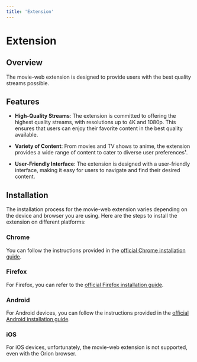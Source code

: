 ```yaml
---
title: 'Extension'
---
```


# Extension

## Overview

The movie-web extension is designed to provide users with the best quality streams possible.

## Features

- **High-Quality Streams**: The extension is committed to offering the highest quality streams, with resolutions up to 4K and 1080p. This ensures that users can enjoy their favorite content in the best quality available.

- **Variety of Content**: From movies and TV shows to anime, the extension provides a wide range of content to cater to diverse user preferences¹.

- **User-Friendly Interface**: The extension is designed with a user-friendly interface, making it easy for users to navigate and find their desired content.

## Installation

The installation process for the movie-web extension varies depending on the device and browser you are using. Here are the steps to install the extension on different platforms:

### Chrome
You can follow the instructions provided in the [official Chrome installation guide](/extension/installation#chrome).

### Firefox
For Firefox, you can refer to the [official Firefox installation guide](/extension/installation#firefox).

### Android
For Android devices, you can follow the instructions provided in the [official Android installation guide](/extension/installation#android).

### iOS
For iOS devices, unfortunately, the movie-web extension is not supported, even with the Orion browser.